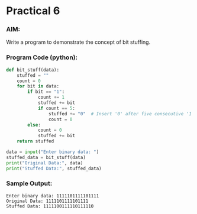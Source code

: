 # Practical 6

### AIM:
Write a program to demonstrate the concept of bit stuffing.

### Program Code (python):
```python copy
def bit_stuff(data):
    stuffed = ""
    count = 0
    for bit in data:
        if bit == "1":
            count += 1
            stuffed += bit
            if count == 5:
                stuffed += "0"  # Insert '0' after five consecutive '1's
                count = 0
        else:
            count = 0
            stuffed += bit
    return stuffed

data = input("Enter binary data: ")
stuffed_data = bit_stuff(data)
print("Original Data:", data)
print("Stuffed Data:", stuffed_data)
```

### Sample Output:
```
Enter binary data: 1111101111101111
Original Data: 1111101111101111
Stuffed Data: 1111100111110111110
```